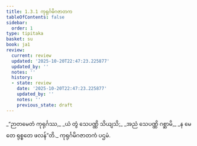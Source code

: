 ```yaml
---
title: 1.3.1 ကုရုင်္ဂမိဂဇာတက
tableOfContents: false
sidebar:
  order: 1
type: tipitaka
basket: su
book: ja1
review:
  current: review
  updated: '2025-10-20T22:47:23.225877'
  updated_by: ''
  notes: ''
  history:
  - state: review
    date: '2025-10-20T22:47:23.225877'
    updated_by: ''
    notes: ''
    previous_state: draft
---
```



<DynamicBreadcrumb />


<ReviewStatus review={frontmatter.review} showDetails={true} />

<HypothesisAnnotation frontmatter={frontmatter} />

<Division number="21" book="ja1" e="ch" v="22" p="6">

<Paragraph number="46" type="verses" book="ja1">
_“ဉာတမေတံ ကုရုင်္ဂဿ,_  
_ယံ တွံ သေပဏ္ဏိ သိယျသိ;_  
_အညံ သေပဏ္ဏိ ဂစ္ဆာမိ,_  
_န မေ တေ ရုစ္စတေ ဖလန်”တိ._  


</Paragraph>
</Division>

<Paragraph number="47" type="center" book="ja1">
ကုရုင်္ဂမိဂဇာတကံ ပဌမံ.
</Paragraph>